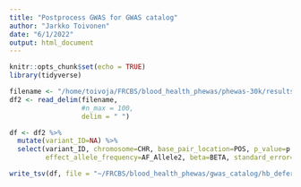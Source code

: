 ```yaml
---
title: "Postprocess GWAS for GWAS catalog"
author: "Jarkko Toivonen"
date: "6/1/2022"
output: html_document
---
```


```r
knitr::opts_chunk$set(echo = TRUE)
library(tidyverse)
```

```r
filename <- "/home/toivoja/FRCBS/blood_health_phewas/phewas-30k/results/saigeio/output/results.bin_S821_or_P821.all.summary_statistics.txt.gz"
df2 <- read_delim(filename, 
                  #n_max = 100, 
                  delim = " ")
```


```r
df <- df2 %>% 
  mutate(variant_ID=NA) %>%
  select(variant_ID, chromosome=CHR, base_pair_location=POS, p_value=p.value, effect_allele=Allele2, other_allele=Allele1,
         effect_allele_frequency=AF_Allele2, beta=BETA, standard_error=SE)
```

```r
write_tsv(df, file = "~/FRCBS/blood_health_phewas/gwas_catalog/hb_deferral.tsv")
```

